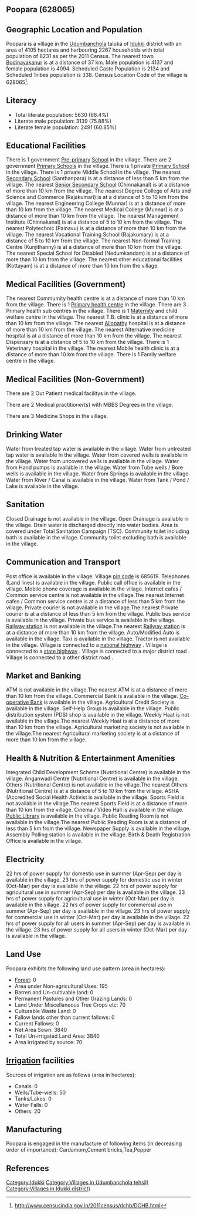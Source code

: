 {{Infobox settlement
| name=Poopara
| native_name=
| native_name_lang=
| other_name=
| nickname=
| settlement_type=Village
| image_skyline=
| image_alt=
| image_caption=
| pushpin_map=India Kerala
| pushpin_label_position=right
| pushpin_map_alt=
| pushpin_map_caption=Location in Kerala, India
| latd=
| latm=
| lats=
| latNS=
| longd=
| longm=
| longs=
| longEW=
| coordinates_display=inline,title
| subdivision_type=Country
| subdivision_name={{flag|India}}
| subdivision_type1=[[States and territories of India|State]]
| subdivision_name1=Kerala 
| subdivision_type2=[[List of districts of India|District]]
| subdivision_name2=Idukki 
| subdivision_type3=Tahsil
| subdivision_name3=Udumbanchola
| website=
| established_title=<!-- Established -->
| established_date=
| founder=
| named_for=
| government_type=
| governing_body=
| unit_pref=Metric=
| area_footnotes=
| area_rank=
| area_total_km2=41.05
| elevation_footnotes=
| elevation_m=
| population_total=8231
| population_as_of=2011
| population_rank=
| population_density_km2=200
| population_demonym=
| population_footnotes=
| demographics_type1=Languages
| demographics1_title1=Official
| demographics1_info1=[[Malayalam language|Malayalam]]
| timezone1=[[Indian Standard Time|IST]]
| utc_offset1==+5:30
| postal_code_type=[[Postal Index Number|PIN]]
| postal_code=685619
| area_code_type=Telephone code
| area_code=
| registration_plate=
| blank1_name_sec1=Nearest city
| blank1_info_sec1=[[Bodinayakanur]]
| blank2_name_sec1=[[Human sex ratio|Sex ratio]]
| blank2_info_sec1=989 [[male|♂]]/[[female|♀]]
| blank3_name_sec1=Literacy
| blank3_info_sec1=68.4%
| blank1_name_sec2=[[2011 Census of India|2011 census]] code
| blank1_info_sec2=628065
| footnotes=
}}

== Poopara (628065) ==

== Geographic Location and Population ==

Poopara is a village in the [[Udumbanchola]] taluka of [[Idukki ]] district with an area of 4105 hectares and harbouring 2267 households with total population of 8231 as per the 2011 Census. The nearest town [[Bodinayakanur]] is at a distance of 37 km. Male population is 4137 and female population is 4094. Scheduled Caste Population is 2134 and Scheduled Tribes population is 338. Census Location Code of the village is 628065<ref>http://www.censusindia.gov.in/2011census/dchb/DCHB.html</ref>.


== Literacy ==  
* Total literate population: 5630 (68.4%)
* Literate male population: 3139 (75.88%)
* Literate female population: 2491 (60.85%)


== Educational Facilities ==  
There is 1 government [[Pre-primary]] [[School]] in the village.
There are 2 government [[Primary School]]s in the village.There is 1 private [[Primary School]] in the village.
There is 1 private Middle School in the village.
The nearest [[Secondary School]] (Santhanpara) is at a distance of less than 5 km from the village.
The nearest [[Senior Secondary School]] (Chinnakanal) is at a distance of more than 10 km from the village.
The nearest Degree College of Arts and Science and Commerce (Rajakumari) is at a distance of 5 to 10 km from the village.
The nearest Engineering College (Munnar) is at a distance of more than 10 km from the village.
The nearest Medical College (Munnar) is at a distance of more than 10 km from the village.
The nearest Management Institute (Chinnakanal) is at a distance of 5 to 10 km from the village.
The nearest Polytechnic (Painavu) is at a distance of more than 10 km from the village.
The nearest Vocational Training School (Rajakumary) is at a distance of 5 to 10 km from the village.
The nearest Non-formal Training Centre (Kunjithanny) is at a distance of more than 10 km from the village.
The nearest Special School for Disabled (Nedumkandam) is at a distance of more than 10 km from the village.
The nearest other educational facilities (Kottayam) is at a distance of more than 10 km from the village.


== Medical Facilities (Government) ==
The nearest Commumity health centre is at a distance of more than 10 km from the village.
There is 1 [[Primary health centre]] in the village.
There are 3 Primary health sub centres in the village.
There is 1 [[Maternity]] and child welfare centre in the village.
The nearest T.B. clinic is at a distance of more than 10 km from the village.
The nearest [[Allopathy]] hospital is at a distance of more than 10 km from the village.
The nearest Alternative medicine hospital is at a distance of more than 10 km from the village.
The nearest Dispensary is at a distance of 5 to 10 km from the village.
There is 1 Veterinary hospital in the village.
The nearest Mobile health clinic is at a distance of more than 10 km from the village.
There is 1 Family welfare centre in the village.


== Medical Facilities (Non-Government) ==
There are 2 Out Patient medical facilitys in the village.


There are 2 Medical practitioner(s) with MBBS Degrees in the village.



There are 3 Medicine Shops in the village.



== Drinking Water ==
Water from treated tap water is available in the village.
Water from untreated tap water is available in the village.
Water from covered wells is available in the village.
Water from uncovered wells is available in the village.
Water from Hand pumps is available in the village.
Water from Tube wells / Bore wells is available in the village.
Water from Springs is available in the village.
Water from River / Canal is available in the village.
Water from Tank / Pond / Lake is available in the village.


== Sanitation ==
Closed Drainage is not available in the village.
Open Drainage is available in the village.
Drain water is discharged directly into water bodies.
Area is covered under Total Sanitation Campaign (TSC).
Community toilet including bath is available in the village.
Community toilet excluding bath is available in the village.


== Communication and Transport ==
Post office is available in the village.
Village [[pin code]] is 685619.
Telephones (Land lines) is available in the village.
Public call office is available in the village.
Mobile phone coverage is available in the village.
Internet cafes / Common service centre is not available in the village.The nearest Internet cafes / Common service centre is at a distance of less than 5 km from the village.
Private courier is not available in the village.The nearest Private courier is at a distance of less than 5 km from the village.
Public bus service is available in the village.
Private bus service is available in the village.
[[Railway station]] is not available in the village.The nearest [[Railway station]] is at a distance of more than 10 km from the village.
Auto/Modified Auto is available in the village.
Taxi is available in the village.
Tractor is not available in the village.
Village is connected to a [[national highway]]  .
Village is connected to a [[state highway]]  .
Village is connected to a major district road    .
Village is connected to a other district road  .







== Market and Banking ==
ATM is not available in the village.The nearest ATM is at a distance of more than 10 km from the village.
Commercial Bank is available in the village.
[[Co-operative Bank]] is available in the village.
Agricultural Credit Society is available in the village.
Self-Help Group is available in the village.
Public distribution system (PDS) shop is available in the village.
Weekly Haat is not available in the village.The nearest Weekly Haat is at a distance of more than 10 km from the village.
Agricultural marketing society is not available in the village.The nearest Agricultural marketing society is at a distance of more than 10 km from the village.


== Health & Nutrition & Entertainment Amenities ==
Integrated Child Development Scheme (Nutritional Centre) is available in the village.
Anganwadi Centre (Nutritional Centre) is available in the village.
Others (Nutritional Centre) is not available in the village.The nearest Others (Nutritional Centre) is at a distance of 5 to 10 km from the village.
ASHA (Accredited Social Health Activist is available in the village.
Sports Field is not available in the village.The nearest Sports Field is at a distance of more than 10 km from the village.
Cinema / Video Hall is available in the village.
[[Public Library]] is available in the village.
Public Reading Room is not available in the village.The nearest Public Reading Room is at a distance of less than 5 km from the village.
Newspaper Supply is available in the village.
Assembly Polling station is available in the village.
Birth & Death Registration Office is available in the village.


== Electricity ==
22 hrs of power supply for domestic use in summer (Apr-Sep) per day is available in the village.
23 hrs of power supply for domestic use in winter (Oct-Mar) per day is available in the village.
22 hrs of power supply for agricultural use in summer (Apr-Sep) per day is available in the village.
23 hrs of power supply for agricultural use in winter (Oct-Mar) per day is available in the village.
22 hrs of power supply for commercial use in summer (Apr-Sep) per day is available in the village.
23 hrs of power supply for commercial use in winter (Oct-Mar) per day is available in the village.
22 hrs of power supply for all users in summer (Apr-Sep) per day is available in the village.
23 hrs of power supply for all users in winter (Oct-Mar) per day is available in the village.


== Land Use ==
Poopara exhibits the following land use pattern (area in hectares):
* [[Forest]]: 0
* Area under Non-agricultural Uses: 195
* Barren and Un-cultivable land: 0
* Permanent Pastures and Other Grazing Lands: 0
* Land Under Miscellaneous Tree Crops etc: 70
* Culturable Waste Land: 0
* Fallow lands other than current fallows: 0
* Current Fallows: 0
* Net Area Sown: 3840
* Total Un-irrigated Land Area: 3840
* Area irrigated by source: 70


== [[Irrigation]] facilities ==
Sources of irrigation are as follows (area in hectares):
* Canals: 0
* Wells/Tube-wells: 50
* Tanks/Lakes: 0
* Water Falls: 0
* Others: 20


== Manufacturing ==
Poopara is engaged in the manufacture of following items (in decreasing order of importance): Cardamom,Cement bricks,Tea,Pepper


[[Category:Idukki ]]
[[Category:Villages in Udumbanchola tehsil)]]
[[Category:Villages in Idukki  district)]]


== References ==
{{Reflist}}


